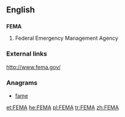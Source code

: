 ==English==

==={{acronym-old|en}}===
'''FEMA'''

# Federal Emergency Management Agency

===External links===
http://www.fema.gov/

===Anagrams===
* [[fame#English|fame]]

[[et:FEMA]]
[[he:FEMA]]
[[pl:FEMA]]
[[tr:FEMA]]
[[zh:FEMA]]